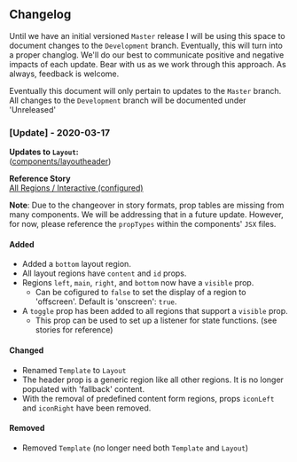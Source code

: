 
<Meta title="Announcements|Changelog" />

## Changelog

Until we have an initial versioned `Master` release I will be using this space to document changes to the `Development` branch. Eventually, this will turn into a proper changlog.  We'll do our best to communicate positive and negative impacts of each update.  Bear with us as we work through this approach.  As always, feedback is welcome.

Eventually this document will only pertain to updates to the `Master` branch.  All changes to the `Development` branch will be documented under 'Unreleased'

### [Update] - 2020-03-17
**Updates to `Layout`:** <br />
([components/layoutheader](https://bitbucket.org/DigMap/lbox-react-core/pull-requests/50/components-layoutheader/diff))

**Reference Story** <br />
[All Regions / Interactive (configured)](http://maps.digitalmapcentral.com/storybook/styled-components/develop/?path=/story/layout-layout--full-interactive-configured)

**Note**: Due to the changeover in story formats, prop tables are missing from many components.  We will be addressing that in a future update.  However, for now, please reference the `propTypes` within the components' `JSX` files.

#### Added
- Added a `bottom` layout region.
- All layout regions have `content` and `id` props.
- Regions `left`, `main`, `right`, and `bottom` now have a `visible` prop.
  - Can be cofigured to `false` to set the display of a region to 'offscreen'.  Default is 'onscreen': `true`.
- A `toggle` prop has been added to all regions that support a `visible` prop.
  - This prop can be used to set up a listener for state functions. (see stories for reference)

#### Changed
- Renamed `Template` to `Layout`
- The header prop is a generic region like all other regions.  It is no longer populated with 'fallback' content.
- With the removal of predefined content form regions, props `iconLeft` and `iconRight` have been removed.

<!-- #### Deprecated -->

#### Removed
- Removed `Template` (no longer need both `Template` and `Layout`)

<!-- #### Fixed -->

<!-- #### Security -->